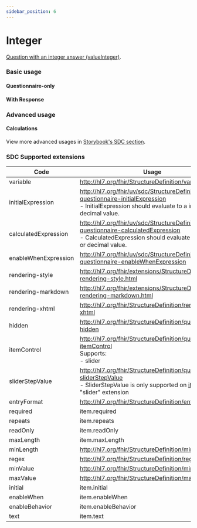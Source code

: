 ```yaml
---
sidebar_position: 6
---
```



# Integer

[Question with an integer answer (valueInteger)](https://hl7.org/fhir/r4/codesystem-item-type.html#item-type-integer).

### Basic usage

#### Questionnaire-only

<IframeContainer storyId="itemtype-integer--integer-basic" initialHeight={140} />

#### With Response

<IframeContainer storyId="itemtype-integer--integer-basic-response" initialHeight={140} />

### Advanced usage

#### Calculations

<IframeContainer storyId="sdc-10-1-3-behavior-calculations-item-type-calculations--integer-calculation" initialHeight={190} />

View more advanced usages in [Storybook's SDC section](https://smartforms.csiro.au/storybook/?path=/docs/sdc-overview--docs).

### SDC Supported extensions

| Code                 | Usage                                                                                                                                                                                                                         |
|----------------------|-------------------------------------------------------------------------------------------------------------------------------------------------------------------------------------------------------------------------------|
| variable             | http://hl7.org/fhir/StructureDefinition/variable                                                                                                                                                                              |
| initialExpression    | http://hl7.org/fhir/uv/sdc/StructureDefinition/sdc-questionnaire-initialExpression<br/>- InitialExpression should evaluate to a integer or decimal value.                                                                     |
| calculatedExpression | http://hl7.org/fhir/uv/sdc/StructureDefinition/sdc-questionnaire-calculatedExpression<br/>- CalculatedExpression should evaluate to a integer or decimal value.                                                               |
| enableWhenExpression | http://hl7.org/fhir/uv/sdc/StructureDefinition/sdc-questionnaire-enableWhenExpression                                                                                                                                         |
| rendering-style      | http://hl7.org/fhir/extensions/StructureDefinition-rendering-style.html                                                                                                                                                       |
| rendering-markdown   | http://hl7.org/fhir/extensions/StructureDefinition-rendering-markdown.html                                                                                                                                                    |
| rendering-xhtml      | http://hl7.org/fhir/StructureDefinition/rendering-xhtml                                                                                                                                                                       |
| hidden               | http://hl7.org/fhir/StructureDefinition/questionnaire-hidden                                                                                                                                                                  |
| itemControl          | http://hl7.org/fhir/StructureDefinition/questionnaire-itemControl<br/>Supports:<br/>- slider                                                                                                                                  |
| sliderStepValue      | http://hl7.org/fhir/StructureDefinition/questionnaire-sliderStepValue<br/>- SliderStepValue is only supported on [itemControl](https://hl7.org/fhir/extensions/CodeSystem-questionnaire-item-control.html) "slider" extension |
| entryFormat          | http://hl7.org/fhir/StructureDefinition/entryFormat                                                                                                                                                                           |
| required             | item.required                                                                                                                                                                                                                 |
| repeats              | item.repeats                                                                                                                                                                                                                  |
| readOnly             | item.readOnly                                                                                                                                                                                                                 |
| maxLength            | item.maxLength                                                                                                                                                                                                                |
| minLength            | http://hl7.org/fhir/StructureDefinition/minLength                                                                                                                                                                             |
| regex                | http://hl7.org/fhir/StructureDefinition/regex                                                                                                                                                                                 |
| minValue             | http://hl7.org/fhir/StructureDefinition/minValue                                                                                                                                                                              |
| maxValue             | http://hl7.org/fhir/StructureDefinition/maxValue                                                                                                                                                                              |
| initial              | item.initial                                                                                                                                                                                                                  |
| enableWhen           | item.enableWhen                                                                                                                                                                                                               |
| enableBehavior       | item.enableBehavior                                                                                                                                                                                                           |
| text                 | item.text                                                                                                                                                                                                                     |
